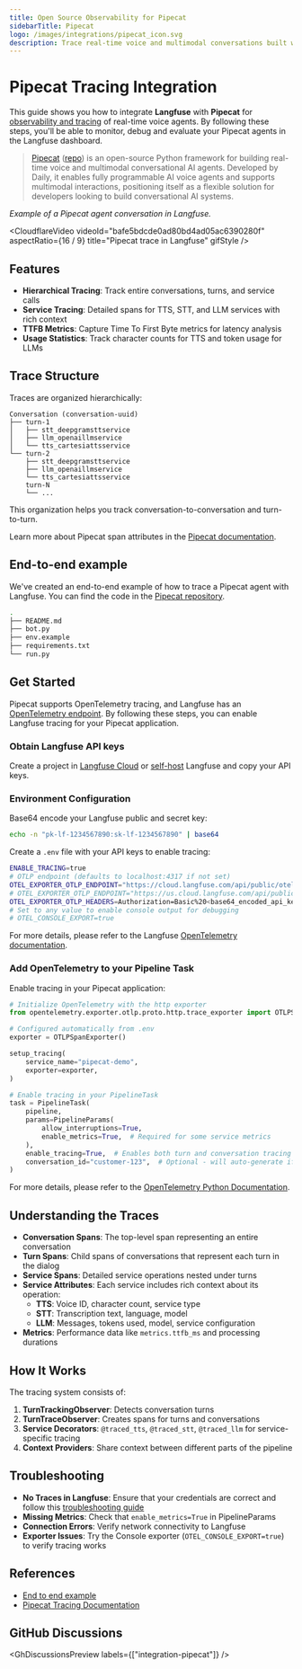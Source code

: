 ```yaml
---
title: Open Source Observability for Pipecat
sidebarTitle: Pipecat
logo: /images/integrations/pipecat_icon.svg
description: Trace real-time voice and multimodal conversations built with Pipecat using Langfuse.
---
```


# Pipecat Tracing Integration

This guide shows you how to integrate **Langfuse** with **Pipecat** for [observability and tracing](/docs/tracing) of real-time voice agents. By following these steps, you'll be able to monitor, debug and evaluate your Pipecat agents in the Langfuse dashboard.

> [Pipecat](https://www.pipecat.ai) ([repo](https://github.com/pipecat-ai/pipecat)) is an open-source Python framework for building real-time voice and multimodal conversational AI agents. Developed by Daily, it enables fully programmable AI voice agents and supports multimodal interactions, positioning itself as a flexible solution for developers looking to build conversational AI systems.

_Example of a Pipecat agent conversation in Langfuse._

<CloudflareVideo
  videoId="bafe5bdcde0ad80bd4ad05ac6390280f"
  aspectRatio={16 / 9}
  title="Pipecat trace in Langfuse"
  gifStyle
/>

## Features

- **Hierarchical Tracing**: Track entire conversations, turns, and service calls
- **Service Tracing**: Detailed spans for TTS, STT, and LLM services with rich context
- **TTFB Metrics**: Capture Time To First Byte metrics for latency analysis
- **Usage Statistics**: Track character counts for TTS and token usage for LLMs

## Trace Structure

Traces are organized hierarchically:

```
Conversation (conversation-uuid)
├── turn-1
│   ├── stt_deepgramsttservice
│   ├── llm_openaillmservice
│   └── tts_cartesiattsservice
└── turn-2
    ├── stt_deepgramsttservice
    ├── llm_openaillmservice
    └── tts_cartesiattsservice
    turn-N
    └── ...
```

This organization helps you track conversation-to-conversation and turn-to-turn.

Learn more about Pipecat span attributes in the [Pipecat documentation](https://docs.pipecat.ai/server/utilities/opentelemetry).

## End-to-end example

We've created an end-to-end example of how to trace a Pipecat agent with Langfuse. You can find the code in the [Pipecat repository](https://github.com/pipecat-ai/pipecat/tree/main/examples/open-telemetry/langfuse).

```bash filename="pipecat/examples/open-telemetry-tracing-langfuse"
.
├── README.md
├── bot.py
├── env.example
├── requirements.txt
└── run.py
```

## Get Started

Pipecat supports OpenTelemetry tracing, and Langfuse has an [OpenTelemetry endpoint](/docs/opentelemetry/get-started). By following these steps, you can enable Langfuse tracing for your Pipecat application.

<Steps>

### Obtain Langfuse API keys

Create a project in [Langfuse Cloud](https://cloud.langfuse.com) or [self-host](/self-hosting) Langfuse and copy your API keys.

### Environment Configuration

Base64 encode your Langfuse public and secret key:

```bash filename="terminal"
echo -n "pk-lf-1234567890:sk-lf-1234567890" | base64
```

Create a `.env` file with your API keys to enable tracing:

```bash filename=".env"
ENABLE_TRACING=true
# OTLP endpoint (defaults to localhost:4317 if not set)
OTEL_EXPORTER_OTLP_ENDPOINT="https://cloud.langfuse.com/api/public/otel" # 🇪🇺 EU data region
# OTEL_EXPORTER_OTLP_ENDPOINT="https://us.cloud.langfuse.com/api/public/otel" # 🇺🇸 US data region
OTEL_EXPORTER_OTLP_HEADERS=Authorization=Basic%20<base64_encoded_api_key>
# Set to any value to enable console output for debugging
# OTEL_CONSOLE_EXPORT=true
```

For more details, please refer to the Langfuse [OpenTelemetry documentation](/docs/opentelemetry/get-started).

### Add OpenTelemetry to your Pipeline Task

Enable tracing in your Pipecat application:

```python filename="main.py"
# Initialize OpenTelemetry with the http exporter
from opentelemetry.exporter.otlp.proto.http.trace_exporter import OTLPSpanExporter

# Configured automatically from .env
exporter = OTLPSpanExporter()

setup_tracing(
    service_name="pipecat-demo",
    exporter=exporter,
)

# Enable tracing in your PipelineTask
task = PipelineTask(
    pipeline,
    params=PipelineParams(
        allow_interruptions=True,
        enable_metrics=True,  # Required for some service metrics
    ),
    enable_tracing=True,  # Enables both turn and conversation tracing
    conversation_id="customer-123",  # Optional - will auto-generate if not provided
)
```

For more details, please refer to the [OpenTelemetry Python Documentation](https://opentelemetry-python.readthedocs.io/).

</Steps>

## Understanding the Traces

- **Conversation Spans**: The top-level span representing an entire conversation
- **Turn Spans**: Child spans of conversations that represent each turn in the dialog
- **Service Spans**: Detailed service operations nested under turns
- **Service Attributes**: Each service includes rich context about its operation:
  - **TTS**: Voice ID, character count, service type
  - **STT**: Transcription text, language, model
  - **LLM**: Messages, tokens used, model, service configuration
- **Metrics**: Performance data like `metrics.ttfb_ms` and processing durations

## How It Works

The tracing system consists of:

1. **TurnTrackingObserver**: Detects conversation turns
2. **TurnTraceObserver**: Creates spans for turns and conversations
3. **Service Decorators**: `@traced_tts`, `@traced_stt`, `@traced_llm` for service-specific tracing
4. **Context Providers**: Share context between different parts of the pipeline

## Troubleshooting

- **No Traces in Langfuse**: Ensure that your credentials are correct and follow this [troubleshooting guide](/faq/all/missing-traces)
- **Missing Metrics**: Check that `enable_metrics=True` in PipelineParams
- **Connection Errors**: Verify network connectivity to Langfuse
- **Exporter Issues**: Try the Console exporter (`OTEL_CONSOLE_EXPORT=true`) to verify tracing works

## References

- [End to end example](https://github.com/pipecat-ai/pipecat/tree/main/examples/open-telemetry/langfuse)
- [Pipecat Tracing Documentation](https://docs.pipecat.ai/server/utilities/opentelemetry)

## GitHub Discussions


<GhDiscussionsPreview labels={["integration-pipecat"]} />
